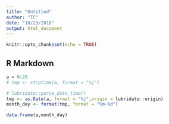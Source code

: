 ```yaml
---
title: "Untitled"
author: "TC"
date: "10/23/2018"
output: html_document
---
```


```r
knitr::opts_chunk$set(echo = TRUE)
```

## R Markdown


```r
a = 0:20
# tmp <- strptime(a, format = "%j")

# lubridate::parse_date_time()
tmp <- as.Date(a, format = "%j",origin = lubridate::origin)
month_day <- format(tmp, format = "%m-%d")

data.frame(a,month_day)
```

